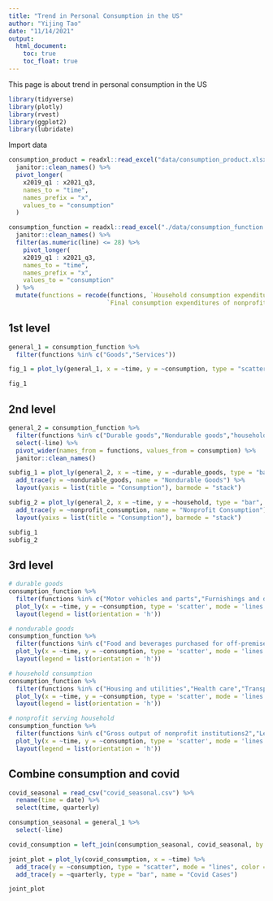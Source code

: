 ```yaml
---
title: "Trend in Personal Consumption in the US"
author: "Yijing Tao"
date: "11/14/2021"
output: 
  html_document:
    toc: true
    toc_float: true
---
```


This page is about trend in personal consumption in the US

```r
library(tidyverse)
library(plotly)
library(rvest)
library(ggplot2)
library(lubridate)
```

Import data

```r
consumption_product = readxl::read_excel("data/consumption_product.xlsx") %>% 
  janitor::clean_names() %>% 
  pivot_longer(
    x2019_q1 : x2021_q3,
    names_to = "time",
    names_prefix = "x",
    values_to = "consumption"
  ) 

consumption_function = readxl::read_excel("./data/consumption_function.xlsx") %>% 
  janitor::clean_names() %>% 
  filter(as.numeric(line) <= 28) %>% 
    pivot_longer(
    x2019_q1 : x2021_q3,
    names_to = "time",
    names_prefix = "x",
    values_to = "consumption"
  ) %>% 
  mutate(functions = recode(functions, `Household consumption expenditures (for services)` = "household",
                           `Final consumption expenditures of nonprofit institutions serving households (NPISHs)1` = "nonprofit consumption"))
```

## 1st level
```r
general_1 = consumption_function %>% 
  filter(functions %in% c("Goods","Services"))

fig_1 = plot_ly(general_1, x = ~time, y = ~consumption, type = "scatter", mode = "lines", color = ~functions)

fig_1
```

## 2nd level
```r
general_2 = consumption_function %>% 
  filter(functions %in% c("Durable goods","Nondurable goods","household","nonprofit consumption")) %>% 
  select(-line) %>% 
  pivot_wider(names_from = functions, values_from = consumption) %>% 
  janitor::clean_names()

subfig_1 = plot_ly(general_2, x = ~time, y = ~durable_goods, type = "bar", name = "Durable Goods") %>% 
  add_trace(y = ~nondurable_goods, name = "Nondurable Goods") %>% 
  layout(yaxis = list(title = "Consumption"), barmode = "stack")

subfig_2 = plot_ly(general_2, x = ~time, y = ~household, type = "bar", name = "Household") %>% 
  add_trace(y = ~nonprofit_consumption, name = "Nonprofit Consumption") %>% 
  layout(yaixs = list(title = "Consumption"), barmode = "stack")

subfig_1
subfig_2
```

## 3rd level
```r
# durable goods
consumption_function %>% 
  filter(functions %in% c("Motor vehicles and parts","Furnishings and durable household equipment","Recreational goods and vehicles","Other durable goods")) %>% 
  plot_ly(x = ~time, y = ~consumption, type = 'scatter', mode = 'lines', yaxis="y", color = ~functions) %>% 
  layout(legend = list(orientation = 'h'))

# nondurable goods
consumption_function %>% 
  filter(functions %in% c("Food and beverages purchased for off-premises consumption","Clothing and footwear","Gasoline and other energy goods","Other nondurable goods")) %>% 
  plot_ly(x = ~time, y = ~consumption, type = 'scatter', mode = 'lines', yaxis="y", color = ~functions) %>% 
  layout(legend = list(orientation = 'h'))

# household consumption
consumption_function %>% 
  filter(functions %in% c("Housing and utilities","Health care","Transportation services","Recreation services","Food services and accommodations","Financial services and insurance","Other services")) %>% 
  plot_ly(x = ~time, y = ~consumption, type = 'scatter', mode = 'lines', yaxis="y", color = ~functions) %>% 
  layout(legend = list(orientation = 'h'))

# nonprofit serving household
consumption_function %>% 
  filter(functions %in% c("Gross output of nonprofit institutions2","Less: Receipts from sales of goods and services by nonprofit institutions3")) %>% 
  plot_ly(x = ~time, y = ~consumption, type = 'scatter', mode = 'lines', yaxis="y", color = ~functions) %>% 
  layout(legend = list(orientation = 'h'))
```

## Combine consumption and covid
```r
covid_seasonal = read_csv("covid_seasonal.csv") %>% 
  rename(time = date) %>% 
  select(time, quarterly)

consumption_seasonal = general_1 %>% 
  select(-line)

covid_consumption = left_join(consumption_seasonal, covid_seasonal, by = "time")

joint_plot = plot_ly(covid_consumption, x = ~time) %>% 
  add_trace(y = ~consumption, type = "scatter", mode = "lines", color = ~functions) %>% 
  add_trace(y = ~quarterly, type = "bar", name = "Covid Cases")

joint_plot
```


